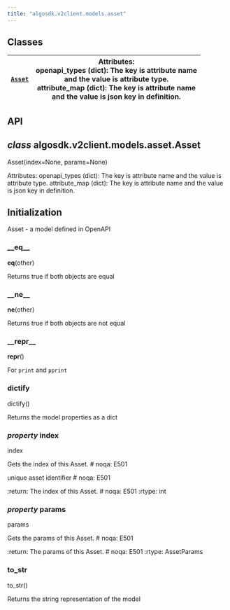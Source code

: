 ```yaml
---
title: "algosdk.v2client.models.asset"
---
```


<a id="module-algosdk.v2client.models.asset"></a>

<a id="algosdk-v2client-models-asset"></a>

<a id="module-contents"></a>

<a id="classes"></a>

## Classes

| [`Asset`](#algosdk.v2client.models.asset.Asset)   | Attributes:<br/>openapi_types (dict): The key is attribute name<br/>and the value is attribute type.<br/>attribute_map (dict): The key is attribute name<br/>and the value is json key in definition.   |
|---------------------------------------------------|---------------------------------------------------------------------------------------------------------------------------------------------------------------------------------------------------------|

<a id="api"></a>

## API

<a id="algosdk.v2client.models.asset.Asset"></a>

## *class* algosdk.v2client.models.asset.Asset

Asset(index=None, params=None)

Attributes:
openapi_types (dict): The key is attribute name
and the value is attribute type.
attribute_map (dict): The key is attribute name
and the value is json key in definition.

## Initialization

Asset - a model defined in OpenAPI

<a id="algosdk.v2client.models.asset.Asset.__eq__"></a>

### \_\_eq_\_

__eq__(other)

Returns true if both objects are equal

<a id="algosdk.v2client.models.asset.Asset.__ne__"></a>

### \_\_ne_\_

__ne__(other)

Returns true if both objects are not equal

<a id="algosdk.v2client.models.asset.Asset.__repr__"></a>

### \_\_repr_\_

__repr__()

For `print` and `pprint`

<a id="algosdk.v2client.models.asset.Asset.dictify"></a>

### dictify

dictify()

Returns the model properties as a dict

<a id="algosdk.v2client.models.asset.Asset.index"></a>

### *property* index

index

Gets the index of this Asset.  # noqa: E501

unique asset identifier  # noqa: E501

:return: The index of this Asset.  # noqa: E501
:rtype: int

<a id="algosdk.v2client.models.asset.Asset.params"></a>

### *property* params

params

Gets the params of this Asset.  # noqa: E501

:return: The params of this Asset.  # noqa: E501
:rtype: AssetParams

<a id="algosdk.v2client.models.asset.Asset.to_str"></a>

### to_str

to_str()

Returns the string representation of the model
